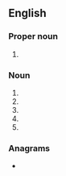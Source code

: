 ==English==

===Proper noun===
{{en-proper noun}}

# {{lb|en|galaxy}} {{initialism of|en|[[w:Small Magellanic Cloud|Small Magellanic Cloud]]}}

===Noun===
{{en-noun|~}}

# {{initialism of|en|[[seasonal]] [[malaria]] [[chemoprevention]]}}
# {{initialism of|en|sheet molding compound}}
# {{initialism of|en|[[smooth muscle]] [[cell]]}}
# {{initialism of|en|structural maintenance of chromosomes}}
# {{initialism of|en|sliding mode control}}

===Anagrams===
* {{anagrams|en|a=cms|CMS|CSM|MC's|MCS|MCs|MSC|MSc|SCM|cm/s|cms}}